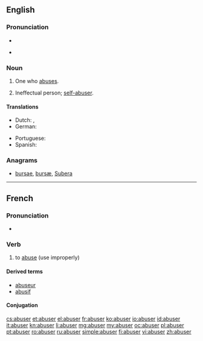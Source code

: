 ==English==

===Pronunciation===
* {{IPA|/ə.ˈbjuːzə(r)/}}

* {{rhymes|juːzə(r)}}

===Noun===
{{en-noun}}

# One who [[abuse]]s.
# {{context|informal}} Ineffectual person; [[self-abuser]].

====Translations====
{{trans-top|one who abuses}}
* Dutch: {{t-|nl|misbruiker|m}}, {{t-|nl|misbruikster|f}}
* German: {{t-|de|Missbraucher}}
{{trans-mid}}
* Portuguese: {{t-|pt|abusador}}
* Spanish: {{t|es|abusador|m}}
{{trans-bottom}}

===Anagrams===
* [[bursae#English|bursae]], [[bursæ#English|bursæ]], [[Subera#English|Subera]]

----

==French==

===Pronunciation===
* {{audio|Fr-abuser.ogg|abuser}}

===Verb===
{{fr-verb}}

# to [[abuse]] (use improperly)

====Derived terms====
* [[abuseur]]
* [[abusif]]

====Conjugation====
{{fr-conj-er|abus}}

[[cs:abuser]]
[[et:abuser]]
[[el:abuser]]
[[fr:abuser]]
[[ko:abuser]]
[[io:abuser]]
[[id:abuser]]
[[it:abuser]]
[[kn:abuser]]
[[li:abuser]]
[[mg:abuser]]
[[my:abuser]]
[[oc:abuser]]
[[pl:abuser]]
[[pt:abuser]]
[[ro:abuser]]
[[ru:abuser]]
[[simple:abuser]]
[[fi:abuser]]
[[vi:abuser]]
[[zh:abuser]]